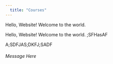 ```yaml
---
  title: "Courses"
---
```

  
  Hello, Website! Welcome to the world.


Hello, Website! Welcome to the world.
;SFHasAF



A;SDFJAS;DKFJ;SADF

<h6>Message Here</h6> 
